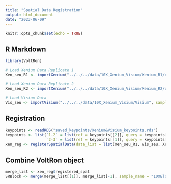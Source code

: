 ```yaml
---
title: "Spatial Data Registration"
output: html_document
date: "2023-06-09"
---
```


```r
knitr::opts_chunk$set(echo = TRUE)
```

## R Markdown

```r
library(VoltRon)

# Load Xenium Data Replicate 1
Xen_seu_R1 <- importXenium("../../../data/10X_Xenium_Visium/Xenium_R1/outs", sample_name = "XeniumR1")

# Load Xenium Data Replicate 2
Xen_seu_R2 <- importXenium("../../../data/10X_Xenium_Visium/Xenium_R2/outs", sample_name = "XeniumR2")

# Load Visium Data
Vis_seu <- importVisium("../../../data/10X_Xenium_Visium/Visium", sample_name = "VisiumR1")
```

## Registration

```r
keypoints <- readRDS("saved_keypoints/Xenium&Visium_keypoints.rds")
keypoints <- list(`1-2` = list(ref = keypoints[[2]], query = keypoints[[1]]),
                  `2-3` = list(ref = keypoints[[1]], query = keypoints[[3]]))
xen_reg <- registerSpatialData(data_list = list(Xen_seu_R1, Vis_seu, Xen_seu_R2), keypoints = keypoints)
```

## Combine VoltRon object

```r
merge_list <- xen_reg$registered_spat
SRBlock <- merge(merge_list[[1]], merge_list[-1], sample_name = "10XBlock")
```
